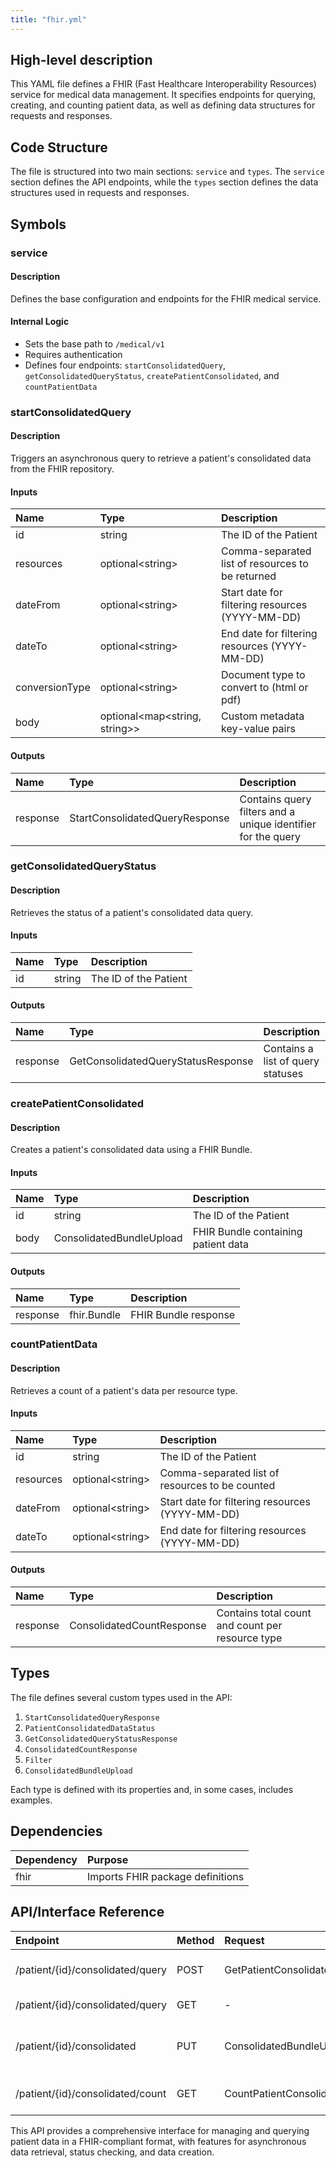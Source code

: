 ```yaml
---
title: "fhir.yml"
---
```


## High-level description
This YAML file defines a FHIR (Fast Healthcare Interoperability Resources) service for medical data management. It specifies endpoints for querying, creating, and counting patient data, as well as defining data structures for requests and responses.

## Code Structure
The file is structured into two main sections: `service` and `types`. The `service` section defines the API endpoints, while the `types` section defines the data structures used in requests and responses.

## Symbols

### service
#### Description
Defines the base configuration and endpoints for the FHIR medical service.

#### Internal Logic
- Sets the base path to `/medical/v1`
- Requires authentication
- Defines four endpoints: `startConsolidatedQuery`, `getConsolidatedQueryStatus`, `createPatientConsolidated`, and `countPatientData`

### startConsolidatedQuery
#### Description
Triggers an asynchronous query to retrieve a patient's consolidated data from the FHIR repository.

#### Inputs
| Name | Type | Description |
|:-----|:-----|:------------|
| id | string | The ID of the Patient |
| resources | optional&lt;string&gt; | Comma-separated list of resources to be returned |
| dateFrom | optional&lt;string&gt; | Start date for filtering resources (YYYY-MM-DD) |
| dateTo | optional&lt;string&gt; | End date for filtering resources (YYYY-MM-DD) |
| conversionType | optional&lt;string&gt; | Document type to convert to (html or pdf) |
| body | optional&lt;map&lt;string, string&gt;&gt; | Custom metadata key-value pairs |

#### Outputs
| Name | Type | Description |
|:-----|:-----|:------------|
| response | StartConsolidatedQueryResponse | Contains query filters and a unique identifier for the query |

### getConsolidatedQueryStatus
#### Description
Retrieves the status of a patient's consolidated data query.

#### Inputs
| Name | Type | Description |
|:-----|:-----|:------------|
| id | string | The ID of the Patient |

#### Outputs
| Name | Type | Description |
|:-----|:-----|:------------|
| response | GetConsolidatedQueryStatusResponse | Contains a list of query statuses |

### createPatientConsolidated
#### Description
Creates a patient's consolidated data using a FHIR Bundle.

#### Inputs
| Name | Type | Description |
|:-----|:-----|:------------|
| id | string | The ID of the Patient |
| body | ConsolidatedBundleUpload | FHIR Bundle containing patient data |

#### Outputs
| Name | Type | Description |
|:-----|:-----|:------------|
| response | fhir.Bundle | FHIR Bundle response |

### countPatientData
#### Description
Retrieves a count of a patient's data per resource type.

#### Inputs
| Name | Type | Description |
|:-----|:-----|:------------|
| id | string | The ID of the Patient |
| resources | optional&lt;string&gt; | Comma-separated list of resources to be counted |
| dateFrom | optional&lt;string&gt; | Start date for filtering resources (YYYY-MM-DD) |
| dateTo | optional&lt;string&gt; | End date for filtering resources (YYYY-MM-DD) |

#### Outputs
| Name | Type | Description |
|:-----|:-----|:------------|
| response | ConsolidatedCountResponse | Contains total count and count per resource type |

## Types
The file defines several custom types used in the API:

1. `StartConsolidatedQueryResponse`
2. `PatientConsolidatedDataStatus`
3. `GetConsolidatedQueryStatusResponse`
4. `ConsolidatedCountResponse`
5. `Filter`
6. `ConsolidatedBundleUpload`

Each type is defined with its properties and, in some cases, includes examples.

## Dependencies
| Dependency | Purpose |
|:-----------|:--------|
| fhir | Imports FHIR package definitions |

## API/Interface Reference
| Endpoint | Method | Request | Response | Description |
|:---------|:-------|:--------|:---------|:------------|
| /patient/{id}/consolidated/query | POST | GetPatientConsolidatedData | StartConsolidatedQueryResponse | Start a consolidated data query |
| /patient/{id}/consolidated/query | GET | - | GetConsolidatedQueryStatusResponse | Get query status |
| /patient/{id}/consolidated | PUT | ConsolidatedBundleUpload | fhir.Bundle | Create patient's consolidated data |
| /patient/{id}/consolidated/count | GET | CountPatientConsolidateData | ConsolidatedCountResponse | Count patient data per resource |

This API provides a comprehensive interface for managing and querying patient data in a FHIR-compliant format, with features for asynchronous data retrieval, status checking, and data creation.